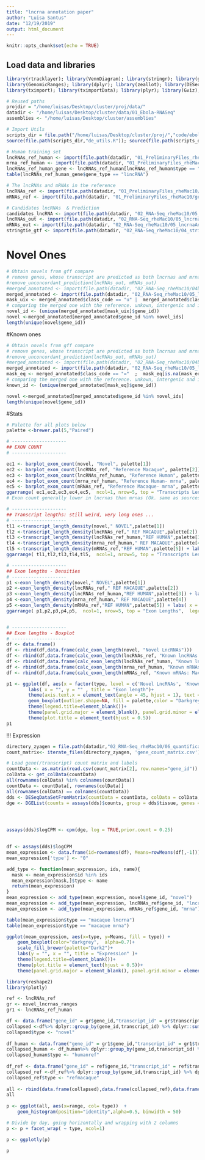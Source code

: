 ```yaml
---
title: "lncrna annotation paper"
author: "Luisa Santus"
date: "12/19/2019"
output: html_document
---
```


```r
knitr::opts_chunk$set(echo = TRUE)
```

## Load data and libraries

```r
library(rtracklayer); library(VennDiagram); library(stringr); library(ggplot2); library(grid); library(gridExtra); library(UpSetR); library(ComplexHeatmap)
library(GenomicRanges); library(dplyr); library(zeallot); library(DESeq2); library(edgeR);  library("ggplotify"); library("grid"); library(tidyverse)
library(tximport); library(tximportData); library(plyr); library(Gviz); library(ggpubr)

# Reused paths
projdir = "/home/luisas/Desktop/cluster/proj/data/"
datadir <- "/home/luisas/Desktop/cluster/data/01_Ebola-RNASeq"
assemblies <- "/home/luisas/Desktop/cluster/assemblies"

# Import Utils 
scripts_dir = file.path("/home/luisas/Desktop/cluster/proj/","code/ebola/src/scripts/Analysis/utils")
source(file.path(scripts_dir,"de_utils.R")); source(file.path(scripts_dir,"lncrna_annotation_utils.R"))

# Human training set
lncRNAs_ref_human <- import(file.path(datadir, "01_PreliminaryFiles_rheMac10/gene_annotations/gencode.v26.GRCh38.annotation_knownlncRNAs.gtf"))
mrna_ref_human <- import(file.path(datadir, "01_PreliminaryFiles_rheMac10/gene_annotations/gencode.v26.GRCh38.annotation_knownMrnas.gtf"))
lncRNAs_ref_human_gene <- lncRNAs_ref_human[lncRNAs_ref_human$type == "gene",]
table(lncRNAs_ref_human_gene$gene_type == "lincRNA")

# The lncRNAs and mRNAs in the reference
lncRNAs_ref <- import(file.path(datadir, "01_PreliminaryFiles_rheMac10/gene_annotations/rheMac10_EBOV-Kikwit_lncrna.gtf"))
mRNAs_ref <- import(file.path(datadir, "01_PreliminaryFiles_rheMac10/gene_annotations/rheMac10_EBOV-Kikwit_mrnas.gtf"))

# Candidates lncRNAs  & Prediction
candidates_lncRNA <- import(file.path(datadir, "02_RNA-Seq_rheMac10/05_lncrnaAnnotation_no_l_option/feelnc_gencode_linc/candidate_lncRNA.gtf"))
lncRNAs_out <- import(file.path(datadir, "02_RNA-Seq_rheMac10/05_lncrnaAnnotation_no_l_option/feelnc_gencode_linc/feelnc_codpot_out/candidate_lncRNA.gtf.lncRNA.gtf"))
mRNAs_out <- import(file.path(datadir, "02_RNA-Seq_rheMac10/05_lncrnaAnnotation_no_l_option/feelnc_gencode_linc/feelnc_codpot_out/candidate_lncRNA.gtf.mRNA.gtf"))
stringtie_gtf <- import(file.path(datadir, "02_RNA-Seq_rheMac10/04_stringtie/stringtie_merged_reference_guided.gtf"))
```


# Novel Ones
```r
# Obtain novels from gff compare 
# remove genes, whose transcript are predicted as both lncrnas and mrnas
#remove_unconcordant_prediction(lncRNAs_out, mRNAs_out)
#merged_annotated <- import(file.path(datadir, "02_RNA-Seq_rheMac10/04b_gffCompare/merged.annotated.gtf"))
merged_annotated <- import(file.path(datadir, "02_RNA-Seq_rheMac10/05_lncrnaAnnotation_no_l_option/01_gffcompare/merged.annotated.gtf"))
mask_uix <- merged_annotated$class_code == "u" |  merged_annotated$class_code == "x"|  merged_annotated$class_code == "i" ;  mask_uix[is.na(mask_uix)] <- FALSE
# comparing the merged one with the reference. unkown, intergenic and intronic transcipts are kept.
novel_id <- (unique(merged_annotated[mask_uix]$gene_id))
novel <-merged_annotated[merged_annotated$gene_id %in% novel_ids]
length(unique(novel$gene_id))
```

#Known ones 
```r
# Obtain novels from gff compare 
# remove genes, whose transcript are predicted as both lncrnas and mrnas
#remove_unconcordant_prediction(lncRNAs_out, mRNAs_out)
#merged_annotated <- import(file.path(datadir, "02_RNA-Seq_rheMac10/04b_gffCompare/merged.annotated.gtf"))
merged_annotated <- import(file.path(datadir, "02_RNA-Seq_rheMac10/05_lncrnaAnnotation_no_l_option/benchmark_known/05_lncrnaAnnotation_no_l_option/feelnc_gencode_linc/01_gffcompare/merged.annotated.gtf"))
mask_eq <- merged_annotated$class_code == "="  ;  mask_eq[is.na(mask_eq)] <- FALSE
# comparing the merged one with the reference. unkown, intergenic and intronic transcipts are kept.
known_id <- (unique(merged_annotated[mask_eq]$gene_id))

novel <-merged_annotated[merged_annotated$gene_id %in% novel_ids]
length(unique(novel$gene_id))
```

#Stats 


```r
# Palette for all plots below
palette <-brewer.pal(5,"Paired")

# --------------------
## EXON COUNT
# --------------------

ec1 <- barplot_exon_count(novel, "Novel", palette[1])
ec2 <- barplot_exon_count(lncRNAs_ref, "Reference Macaque", palette[2])
ec3 <- barplot_exon_count(lncRNAs_ref_human, "Reference Human", palette[3])+labs(y = "Frequency")
ec4 <- barplot_exon_count(mrna_ref_human, "Reference Human- mrna", palette[4])
ec5 <- barplot_exon_count(mRNAs_ref, "Reference Macaque- mrna", palette[5])+labs(x = "Exon count") 
ggarrange( ec1,ec2,ec3,ec4,ec5,  ncol=1, nrow=5, top = "Transcripts Lengths", legend  = NULL) 
# Exon count generally lower in lncrnas than mrnas (Ok. same as sources)

# --------------------
## Transcript lengths: still weird, very long ones ...
# --------------------
tl1 <-transcript_length_density(novel," NOVEL",palette[1]) 
tl2 <-transcript_length_density(lncRNAs_ref," REF MACAQUE",palette[2]) 
tl3 <-transcript_length_density(lncRNAs_ref_human,"REF HUMAN",palette[3]) + labs( y  = "Density")
tl4 <-transcript_length_density(mrna_ref_human," REF MACAQUE",palette[4]) 
tl5 <-transcript_length_density(mRNAs_ref,"REF HUMAN",palette[5]) + labs( x = " Transcript length")
ggarrange( tl1,tl2,tl3,tl4,tl5,  ncol=1, nrow=5, top = "Transcripts Lengths",  legend="right")

# --------------------
## Exon lengths - Densities 
# --------------------
p1 <-exon_length_density(novel," NOVEL",palette[1]) 
p2 <-exon_length_density(lncRNAs_ref," REF MACAQUE",palette[2]) 
p3 <-exon_length_density(lncRNAs_ref_human,"REF HUMAN",palette[3]) + labs( y  = "Density")
p4 <-exon_length_density(mrna_ref_human," REF MACAQUE",palette[4]) 
p5 <-exon_length_density(mRNAs_ref,"REF HUMAN",palette[5]) + labs( x = " Exon length")
ggarrange( p1,p2,p3,p4,p5,  ncol=1, nrow=5, top = "Exon Lengths",  legend="right")


# --------------------
## Exon lengths - Boxplot
# --------------------
df <- data.frame()
df <- rbind(df,data.frame(calc_exon_length(novel, "Novel LncRNAs")))
df <- rbind(df,data.frame(calc_exon_length(lncRNAs_ref, "Known lncRNAs: Macaque ")))
df <- rbind(df,data.frame(calc_exon_length(lncRNAs_ref_human, "Known lncRNAs: Human")))
df <- rbind(df,data.frame(calc_exon_length(mrna_ref_human, "Known mRNAs: Human")))
df <- rbind(df,data.frame(calc_exon_length(mRNAs_ref, "Known mRNAs: Macaque")))

p1 <- ggplot(df, aes(x = factor(type, level = c('Novel LncRNAs', 'Known lncRNAs: Macaque ', 'Known lncRNAs: Human', "Known mRNAs: Human", "Known mRNAs: Macaque")),  y = range )) +
        labs( x = "", y = "" , title = "Exon length")+
        theme(axis.text.x = element_text(angle = 45, hjust = 1), text = element_text(size=10))+
        geom_boxplot(outlier.shape=NA, fill = palette,color = "Darkgrey") + ylim(0,1000)+
        theme(legend.title=element_blank())+
        theme(panel.grid.major = element_blank(), panel.grid.minor = element_blank(),panel.background = element_blank(), axis.line = element_line(colour = "darkgrey"))+
        theme(plot.title = element_text(hjust = 0.5))
p1
```


!!! Expression 
```r
directory_zyagen = file.path(datadir,"02_RNA-Seq_rheMac10/06_quantification_stringtie")
count_matrix<- iterate_files(directory_zyagen, 'gene_count_matrix.csv')

# Load gene(/transcript) count matrix and labels
countData <- as.matrix(read.csv(count_matrix[2], row.names="gene_id"))
colData <- get_colData(countData)
all(rownames(colData) %in% colnames(countData))
countData <- countData[, rownames(colData)]
all(rownames(colData) == colnames(countData))
dds <- DESeqDataSetFromMatrix(countData = countData, colData = colData, design = ~tissue)
dge <- DGEList(counts = assays(dds)$counts, group = dds$tissue, genes = rownames(dds))




assays(dds)$logCPM <- cpm(dge, log = TRUE,prior.count = 0.25)

  
df <- assays(dds)$logCPM
mean_expression <- data.frame(id=rownames(df), Means=rowMeans(df[,-1]))
mean_expression['type'] <- "0"

add_type <- function(mean_expression, ids, name){
  mask <- mean_expression$id %in% ids
  mean_expression[mask,]$type <- name
  return(mean_expression)
}
mean_expression <- add_type(mean_expression, novel$gene_id, "novel")
mean_expression <- add_type(mean_expression, lncRNAs_ref$gene_id, "lncrna")
mean_expression <- add_type(mean_expression, mRNAs_ref$gene_id, "mrna")

table(mean_expression$type == "macaque lncrna")
table(mean_expression$type == "macaque mrna")

ggplot(mean_expression, aes(x=type, y=Means, fill = type)) + 
    geom_boxplot(color="darkgrey",  alpha=0.7)+
    scale_fill_brewer(palette="Dark2")+
    labs(y = "", x = "", title = "Expression" )+
    theme(legend.title=element_blank())+
    theme(plot.title = element_text(hjust = 0.5))+
    theme(panel.grid.major = element_blank(), panel.grid.minor = element_blank(),panel.background = element_blank(), axis.line = element_line(colour = "darkgrey"))

```




```r
library(reshape2)
library(plotly)

ref <- lncRNAs_ref
gr <- novel_lncrnas_ranges
gr1 <- lncRNAs_ref_human

df <- data.frame("gene_id" = gr$gene_id,"transcript_id" = gr$transcript_id, "range_width" = width(ranges(gr)))
collapsed <-df%>% dplyr::group_by(gene_id,transcript_id) %>% dplyr::summarize("range" = sum(range_width))
collapsed$type <- "novel"
  
df_human <- data.frame("gene_id" = gr1$gene_id,"transcript_id" = gr1$transcript_id, "range_width" = width(ranges(gr1)))
collapsed_human <- df_human%>% dplyr::group_by(gene_id,transcript_id) %>% dplyr::summarize("range" = sum(range_width))
collapsed_human$type <- "humanref"
  
df_ref <- data.frame("gene_id" = ref$gene_id,"transcript_id" = ref$transcript_id, "range_width" = width(ranges(ref)))
collapsed_ref <-df_ref%>% dplyr::group_by(gene_id,transcript_id) %>% dplyr::summarize("range" = sum(range_width))
collapsed_ref$type <- "refmacaque"
  
all <- rbind(data.frame(collapsed),data.frame(collapsed_ref),data.frame(collapsed_human))
all  
  
p <- ggplot(all, aes(x=range, col= type))  + 
    geom_histogram(position="identity",alpha=0.5, binwidth = 50) 

# Divide by day, going horizontally and wrapping with 2 columns
p <- p + facet_wrap( ~ type, ncol=1)

p <- ggplotly(p)

p

```

